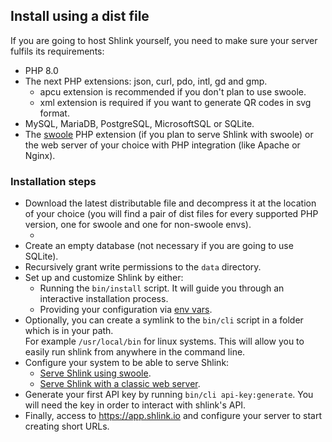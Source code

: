 
## Install using a dist file

If you are going to host Shlink yourself, you need to make sure your server fulfils its requirements:

* PHP 8.0
* The next PHP extensions: json, curl, pdo, intl, gd and gmp.
    * apcu extension is recommended if you don't plan to use swoole.
    * xml extension is required if you want to generate QR codes in svg format.
* MySQL, MariaDB, PostgreSQL, MicrosoftSQL or SQLite.
* The [swoole](https://www.swoole.co.uk/) PHP extension (if you plan to serve Shlink with swoole) or the web server of your choice with PHP integration (like Apache or Nginx).

### Installation steps

* Download the latest distributable file and decompress it at the location of your choice (you will find a pair of dist files for every supported PHP version, one for swoole and one for non-swoole envs).
  <ul className="list-unstyled" style={{ textAlign: 'center', padding: 0 }}>
    <li>
      <DownloadLatestBtn />
    </li>
  </ul>
* Create an empty database (not necessary if you are going to use SQLite).
* Recursively grant write permissions to the `data` directory.
* Set up and customize Shlink by either:
    * Running the `bin/install` script. It will guide you through an interactive installation process.
    * Providing your configuration via [env vars](/documentation/environment-variables).
* Optionally, you can create a symlink to the `bin/cli` script in a folder which is in your path.<br />For example `/usr/local/bin` for linux systems. This will allow you to easily run shlink from anywhere in the command line.
* Configure your system to be able to serve Shlink:
    * [Serve Shlink using swoole](/documentation/serve-with-swoole).
    * [Serve Shlink with a classic web server](/documentation/classic-web-server).
* Generate your first API key by running `bin/cli api-key:generate`. You will need the key in order to interact with shlink's API.
* Finally, access to https://app.shlink.io and configure your server to start creating short URLs.

